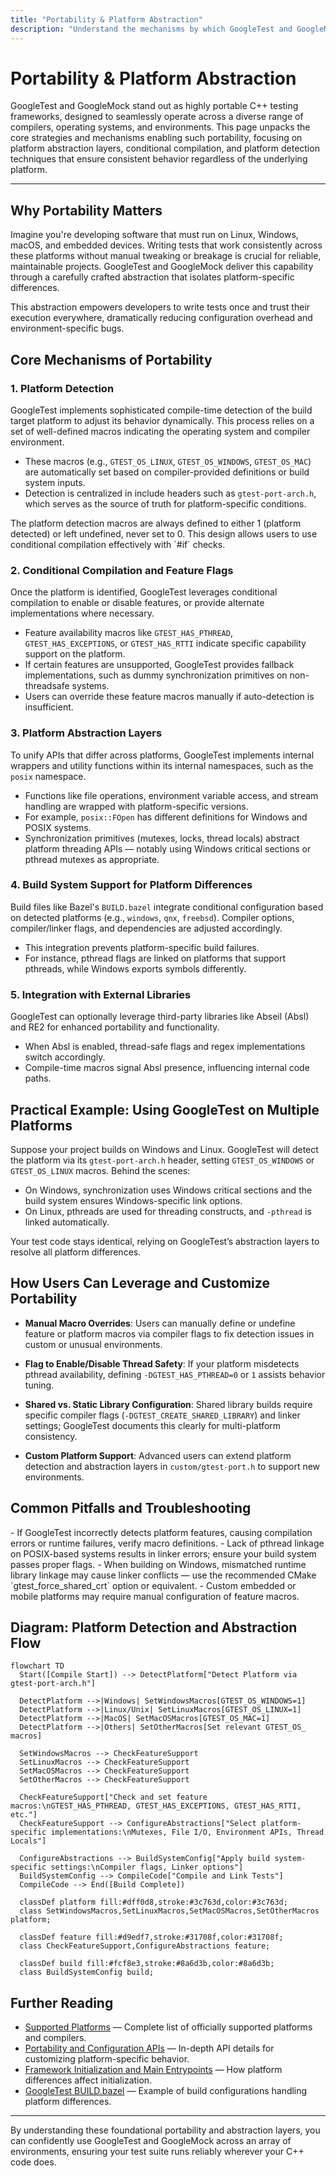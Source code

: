 ```yaml
---
title: "Portability & Platform Abstraction"
description: "Understand the mechanisms by which GoogleTest and GoogleMock remain portable across compilers, platforms, and languages. Learn about platform abstraction layers, conditional compilation, and platform detection strategies."
---
```


# Portability & Platform Abstraction

GoogleTest and GoogleMock stand out as highly portable C++ testing frameworks, designed to seamlessly operate across a diverse range of compilers, operating systems, and environments. This page unpacks the core strategies and mechanisms enabling such portability, focusing on platform abstraction layers, conditional compilation, and platform detection techniques that ensure consistent behavior regardless of the underlying platform.

---

## Why Portability Matters

Imagine you're developing software that must run on Linux, Windows, macOS, and embedded devices. Writing tests that work consistently across these platforms without manual tweaking or breakage is crucial for reliable, maintainable projects. GoogleTest and GoogleMock deliver this capability through a carefully crafted abstraction that isolates platform-specific differences.

This abstraction empowers developers to write tests once and trust their execution everywhere, dramatically reducing configuration overhead and environment-specific bugs.

## Core Mechanisms of Portability

### 1. Platform Detection

GoogleTest implements sophisticated compile-time detection of the build target platform to adjust its behavior dynamically. This process relies on a set of well-defined macros indicating the operating system and compiler environment.

- These macros (e.g., `GTEST_OS_LINUX`, `GTEST_OS_WINDOWS`, `GTEST_OS_MAC`) are automatically set based on compiler-provided definitions or build system inputs.
- Detection is centralized in include headers such as `gtest-port-arch.h`, which serves as the source of truth for platform-specific conditions.

<Info>
The platform detection macros are always defined to either 1 (platform detected) or left undefined, never set to 0. This design allows users to use conditional compilation effectively with `#if` checks.
</Info>

### 2. Conditional Compilation and Feature Flags

Once the platform is identified, GoogleTest leverages conditional compilation to enable or disable features, or provide alternate implementations where necessary.

- Feature availability macros like `GTEST_HAS_PTHREAD`, `GTEST_HAS_EXCEPTIONS`, or `GTEST_HAS_RTTI` indicate specific capability support on the platform.
- If certain features are unsupported, GoogleTest provides fallback implementations, such as dummy synchronization primitives on non-threadsafe systems.
- Users can override these feature macros manually if auto-detection is insufficient.

### 3. Platform Abstraction Layers

To unify APIs that differ across platforms, GoogleTest implements internal wrappers and utility functions within its internal namespaces, such as the `posix` namespace.

- Functions like file operations, environment variable access, and stream handling are wrapped with platform-specific versions.
- For example, `posix::FOpen` has different definitions for Windows and POSIX systems.
- Synchronization primitives (mutexes, locks, thread locals) abstract platform threading APIs — notably using Windows critical sections or pthread mutexes as appropriate.

### 4. Build System Support for Platform Differences

Build files like Bazel's `BUILD.bazel` integrate conditional configuration based on detected platforms (e.g., `windows`, `qnx`, `freebsd`). Compiler options, compiler/linker flags, and dependencies are adjusted accordingly.

- This integration prevents platform-specific build failures.
- For instance, pthread flags are linked on platforms that support pthreads, while Windows exports symbols differently.

### 5. Integration with External Libraries

GoogleTest can optionally leverage third-party libraries like Abseil (Absl) and RE2 for enhanced portability and functionality.

- When Absl is enabled, thread-safe flags and regex implementations switch accordingly.
- Compile-time macros signal Absl presence, influencing internal code paths.

## Practical Example: Using GoogleTest on Multiple Platforms

Suppose your project builds on Windows and Linux. GoogleTest will detect the platform via its `gtest-port-arch.h` header, setting `GTEST_OS_WINDOWS` or `GTEST_OS_LINUX` macros. Behind the scenes:

- On Windows, synchronization uses Windows critical sections and the build system ensures Windows-specific link options.
- On Linux, pthreads are used for threading constructs, and `-pthread` is linked automatically.

Your test code stays identical, relying on GoogleTest’s abstraction layers to resolve all platform differences.

## How Users Can Leverage and Customize Portability

- **Manual Macro Overrides**: Users can manually define or undefine feature or platform macros via compiler flags to fix detection issues in custom or unusual environments.

- **Flag to Enable/Disable Thread Safety**: If your platform misdetects pthread availability, defining `-DGTEST_HAS_PTHREAD=0` or `1` assists behavior tuning.

- **Shared vs. Static Library Configuration**: Shared library builds require specific compiler flags (`-DGTEST_CREATE_SHARED_LIBRARY`) and linker settings; GoogleTest documents this clearly for multi-platform consistency.

- **Custom Platform Support**: Advanced users can extend platform detection and abstraction layers in `custom/gtest-port.h` to support new environments.

## Common Pitfalls and Troubleshooting

<Warning>
- If GoogleTest incorrectly detects platform features, causing compilation errors or runtime failures, verify macro definitions.
- Lack of pthread linkage on POSIX-based systems results in linker errors; ensure your build system passes proper flags.
- When building on Windows, mismatched runtime library linkage may cause linker conflicts — use the recommended CMake `gtest_force_shared_crt` option or equivalent.
- Custom embedded or mobile platforms may require manual configuration of feature macros.
</Warning>

## Diagram: Platform Detection and Abstraction Flow

```mermaid
flowchart TD
  Start([Compile Start]) --> DetectPlatform["Detect Platform via gtest-port-arch.h"]

  DetectPlatform -->|Windows| SetWindowsMacros[GTEST_OS_WINDOWS=1]
  DetectPlatform -->|Linux/Unix| SetLinuxMacros[GTEST_OS_LINUX=1]
  DetectPlatform -->|MacOS| SetMacOSMacros[GTEST_OS_MAC=1]
  DetectPlatform -->|Others| SetOtherMacros[Set relevant GTEST_OS_ macros]

  SetWindowsMacros --> CheckFeatureSupport
  SetLinuxMacros --> CheckFeatureSupport
  SetMacOSMacros --> CheckFeatureSupport
  SetOtherMacros --> CheckFeatureSupport

  CheckFeatureSupport["Check and set feature macros:\nGTEST_HAS_PTHREAD, GTEST_HAS_EXCEPTIONS, GTEST_HAS_RTTI, etc."]
  CheckFeatureSupport --> ConfigureAbstractions["Select platform-specific implementations:\nMutexes, File I/O, Environment APIs, Thread Locals"]

  ConfigureAbstractions --> BuildSystemConfig["Apply build system-specific settings:\nCompiler flags, Linker options"]
  BuildSystemConfig --> CompileCode["Compile and Link Tests"]
  CompileCode --> End([Build Complete])

  classDef platform fill:#dff0d8,stroke:#3c763d,color:#3c763d;
  class SetWindowsMacros,SetLinuxMacros,SetMacOSMacros,SetOtherMacros platform;

  classDef feature fill:#d9edf7,stroke:#31708f,color:#31708f;
  class CheckFeatureSupport,ConfigureAbstractions feature;

  classDef build fill:#fcf8e3,stroke:#8a6d3b,color:#8a6d3b;
  class BuildSystemConfig build;
```

## Further Reading

- [Supported Platforms](../../docs/platforms.md) — Complete list of officially supported platforms and compilers.
- [Portability and Configuration APIs](/api-reference/platform-configuration/portability-configuration) — In-depth API details for customizing platform-specific behavior.
- [Framework Initialization and Main Entrypoints](/api-reference/platform-configuration/framework-initialization) — How platform differences affect initialization.
- [GoogleTest BUILD.bazel](../../BUILD.bazel) — Example of build configurations handling platform differences.

---

By understanding these foundational portability and abstraction layers, you can confidently use GoogleTest and GoogleMock across an array of environments, ensuring your test suite runs reliably wherever your C++ code does.

